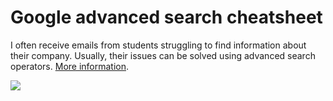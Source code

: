 # Google advanced search cheatsheet

I often receive emails from students struggling to find information about their company. Usually, their issues can be solved using advanced search operators. [More information](https://support.google.com/websearch/answer/2466433).


![](images/google-search-cheatsheet.jpg)

